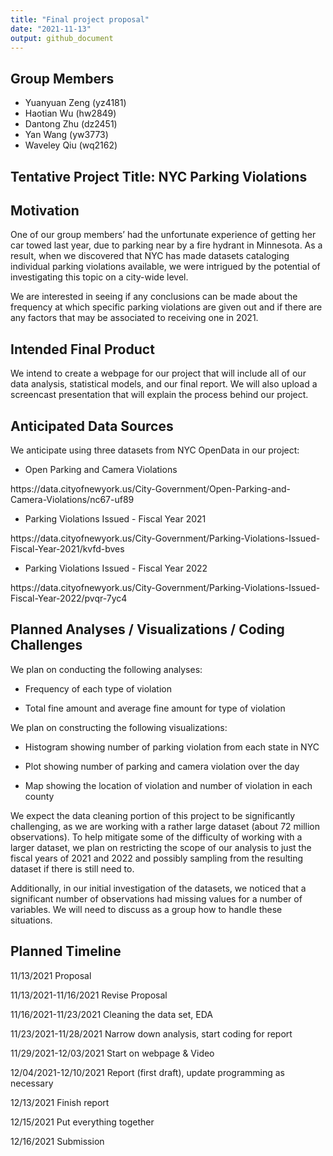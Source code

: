 ```yaml
---
title: "Final project proposal"
date: "2021-11-13"
output: github_document
---
```

## Group Members

* Yuanyuan Zeng (yz4181)
* Haotian Wu (hw2849)
* Dantong Zhu (dz2451)
* Yan Wang (yw3773)
* Waveley Qiu (wq2162)

## Tentative Project Title: NYC Parking Violations

## Motivation

One of our group members' had the unfortunate experience of getting her car towed last year, due to parking near by a fire hydrant in Minnesota. As a result, when we discovered that NYC has made datasets cataloging individual parking violations available, we were intrigued by the potential of investigating this topic on a city-wide level. 

We are interested in seeing if any conclusions can be made about the frequency at which specific parking violations are given out and if there are any factors that may be associated to receiving one in 2021. 

## Intended Final Product

We intend to create a webpage for our project that will include all of our data analysis, statistical models, and our final report. We will also upload a screencast presentation that will explain the process behind our project.

## Anticipated Data Sources

We anticipate using three datasets from NYC OpenData in our project:

* Open Parking and Camera Violations

https://data.cityofnewyork.us/City-Government/Open-Parking-and-Camera-Violations/nc67-uf89

* Parking Violations Issued - Fiscal Year 2021

https://data.cityofnewyork.us/City-Government/Parking-Violations-Issued-Fiscal-Year-2021/kvfd-bves

* Parking Violations Issued - Fiscal Year 2022

https://data.cityofnewyork.us/City-Government/Parking-Violations-Issued-Fiscal-Year-2022/pvqr-7yc4

## Planned Analyses / Visualizations / Coding Challenges

We plan on conducting the following analyses:

* Frequency of each type of violation

* Total fine amount and average fine amount for type of violation

We plan on constructing the following visualizations:

* Histogram showing number of parking violation from each state in NYC

* Plot showing number of parking and camera violation over the day

* Map showing the location of violation and number of violation in each county

We expect the data cleaning portion of this project to be significantly challenging, as we are working with a rather large dataset (about 72 million observations). To help mitigate some of the difficulty of working with a larger dataset, we plan on restricting the scope of our analysis to just the fiscal years of 2021 and 2022 and possibly sampling from the resulting dataset if there is still need to.

Additionally, in our initial investigation of the datasets, we noticed that a significant number of observations had missing values for a number of variables. We will need to discuss as a group how to handle these situations.

## Planned Timeline

11/13/2021                  Proposal

11/13/2021-11/16/2021       Revise Proposal

11/16/2021-11/23/2021       Cleaning the data set, EDA

11/23/2021-11/28/2021       Narrow down analysis, start coding for report

11/29/2021-12/03/2021       Start on webpage & Video

12/04/2021-12/10/2021       Report (first draft), update programming as necessary

12/13/2021                  Finish report

12/15/2021                  Put everything together

12/16/2021                  Submission 



